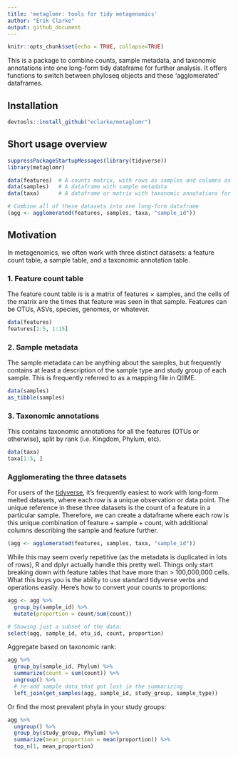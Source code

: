 ```yaml
---
title: 'metaglomr: tools for tidy metagenomics'
author: "Erik Clarke"
output: github_document
---
```


```r
knitr::opts_chunk$set(echo = TRUE, collapse=TRUE)
```

This is a package to combine counts, sample metadata, and taxonomic annotations into one long-form tidy dataframe for further analysis. It offers functions to switch between phyloseq objects and these 'agglomerated' dataframes.

## Installation

```r
devtools::install_github("eclarke/metaglomr")
```

## Short usage overview

```r
suppressPackageStartupMessages(library(tidyverse))
library(metaglomr)

data(features)  # A counts matrix, with rows as samples and columns as features
data(samples)   # A dataframe with sample metadata
data(taxa)      # A dataframe or matrix with taxonomic annotations for features

# Combine all of these datasets into one long-form dataframe
(agg <- agglomerated(features, samples, taxa, "sample_id"))
```


## Motivation

In metagenomics, we often work with three distinct datasets: a feature count table, a sample table, and a taxonomic annotation table.

### 1. Feature count table
The feature count table is is a matrix of features $\times$ samples, and the cells of the matrix are the times that feature was seen in that sample. 
Features can be OTUs, ASVs, species, genomes, or whatever.

```r
data(features)
features[1:5, 1:15]
```

### 2. Sample metadata

The sample metadata can be anything about the samples, but frequently contains at least a description of the sample type and study group of each sample. 
This is frequently referred to as a mapping file in QIIME.

```r
data(samples)
as_tibble(samples)
```

### 3. Taxonomic annotations
This contains taxonomic annotations for all the features (OTUs or otherwise), split by rank (i.e. Kingdom, Phylum, etc).

```r
data(taxa)
taxa[1:5, ]
```

### Agglomerating the three datasets

For users of the [tidyverse](https://tidyverse.org), it's frequently easiest to work with long-form
melted datasets, where each row is a unique observation or data point. 
The unique reference in these three datasets is the count of a feature in a particular sample. 
Therefore, we can create a dataframe where each row is this unique combination of feature + sample + count, with additional columns describing the sample and feature further.

```r
(agg <- agglomerated(features, samples, taxa, "sample_id"))
```

While this may seem overly repetitive (as the metadata is duplicated in lots of rows), R and dplyr actually handle this pretty well. 
Things only start breaking down with feature tables that have more than > 100,000,000 cells. 
What this buys you is the ability to use standard tidyverse verbs and operations easily. Here's how to convert your counts to proportions:

```r
agg <- agg %>%
  group_by(sample_id) %>%
  mutate(proportion = count/sum(count))

# Showing just a subset of the data:
select(agg, sample_id, otu_id, count, proportion)
```

Aggregate based on taxonomic rank:

```r
agg %>% 
  group_by(sample_id, Phylum) %>%
  summarize(count = sum(count)) %>%
  ungroup() %>%
  # re-add sample data that got lost in the summarizing
  left_join(get_samples(agg, sample_id, study_group, sample_type))
```


Or find the most prevalent phyla in your study groups:

```r
agg %>% 
  ungroup() %>%
  group_by(study_group, Phylum) %>%
  summarize(mean_proportion = mean(proportion)) %>%
  top_n(1, mean_proportion)
```


